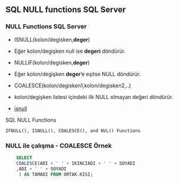 ## SQL NULL functions SQL Server


### NULL Functions SQL Server



- ISNULL(kolon/degisken,**deger**)
- Eğer kolon/degişken null ise **degeri** döndürür.

- NULLIF(kolon/degisken,**deger**)
- Eğer kolon/degişken **deger**'e eşitse NULL döndürür.
- COALESCE(kolon/degisken1,kolon/degisken2,..)
- kolon/degişken listesi içindeki ilk NULL olmayan değeri döndürür.



- [isnull](https://learn.microsoft.com/en-us/sql/t-sql/functions/isnull-transact-sql?view=sql-server-ver16)





SQL NULL Functions

    IFNULL(), ISNULL(), COALESCE(), and NVL() Functions
    

### NULL ile çalışma - COALESCE Örnek


``` sql
    SELECT 
    COALESCE(ADI + ' ' + IKINCIADI + ' ' + SOYADI
    ,ADI + ' ' + SOYADI
     ) AS TAMADI FROM ORTAK.KISI;
```

